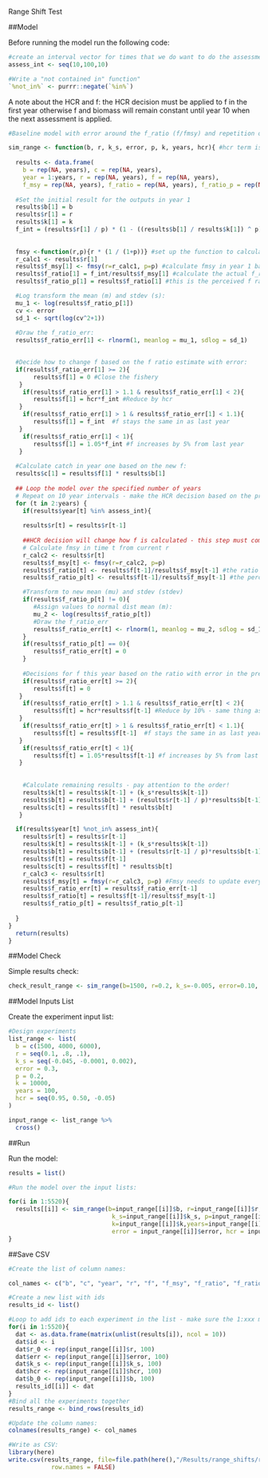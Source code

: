  Range Shift Test

##Model

Before running the model run the following code:
```r

#create an interval vector for times that we do want to do the assessment:
assess_int <- seq(10,100,10)

#Write a "not contained in" function"
`%not_in%` <- purrr::negate(`%in%`)
```

A note about the HCR and f: the HCR decision must be applied to f in the first year otherwise f and biomass will remain constant until year 10 when the next assessment is applied. 
```r

#Baseline model with error around the f_ratio (f/fmsy) and repetition of the assessment process every 10 years for the duration of the simulation:

sim_range <- function(b, r, k_s, error, p, k, years, hcr){ #hcr term is added into the model to run a cross list of a number of different hcr possibilities
  
  results <- data.frame(
    b = rep(NA, years), c = rep(NA, years), 
    year = 1:years, r = rep(NA, years), f = rep(NA, years),
    f_msy = rep(NA, years), f_ratio = rep(NA, years), f_ratio_p = rep(NA, years), f_ratio_err = rep(NA, years), k = rep(NA, years)) #Setup the results dataframe 
  
  #Set the initial result for the outputs in year 1
  results$b[1] = b
  results$r[1] = r
  results$k[1] = k
  f_int = (results$r[1] / p) * (1 - ((results$b[1] / results$k[1]) ^ p)) #initial f assuming catch = surplus
  
  
  fmsy <-function(r,p){r * (1 / (1+p))} #set up the function to calculate Fmsy based on growth (r) and shape parameter (p)
  r_calc1 <- results$r[1]
  results$f_msy[1] <- fmsy(r=r_calc1, p=p) #calculate fmsy in year 1 based on historical parameters
  results$f_ratio[1] = f_int/results$f_msy[1] #calculate the actual f_ratio from initial fishing pressure (this is basically f in time t-1) and fmsy
  results$f_ratio_p[1] = results$f_ratio[1] #this is the perceived f ratio by the fisheries managers - with climate change, this perceived ratio will adjust fmsy as climate shifts productivity

  #Log transform the mean (m) and stdev (s):
  mu_1 <- log(results$f_ratio_p[1]) 
  cv <- error
  sd_1 <- sqrt(log(cv^2+1))
  
  #Draw the f_ratio_err:
  results$f_ratio_err[1] <- rlnorm(1, meanlog = mu_1, sdlog = sd_1)

  
  #Decide how to change f based on the f ratio estimate with error:
  if(results$f_ratio_err[1] >= 2){
       results$f[1] = 0 #Close the fishery
   } 
    if(results$f_ratio_err[1] > 1.1 & results$f_ratio_err[1] < 2){
       results$f[1] = hcr*f_int #Reduce by hcr
   }  
    if(results$f_ratio_err[1] > 1 & results$f_ratio_err[1] < 1.1){
       results$f[1] = f_int  #f stays the same in as last year
   }
    if(results$f_ratio_err[1] < 1){
       results$f[1] = 1.05*f_int #f increases by 5% from last year
   } 
  
  #Calculate catch in year one based on the new f:
  results$c[1] = results$f[1] * results$b[1] 
  
  ## Loop the model over the specified number of years
  # Repeat on 10 year intervals - make the HCR decision based on the previous years data and apply the f to the current assessment year, this f remains constant until next assessment
  for (t in 2:years) {
    if(results$year[t] %in% assess_int){
    
    results$r[t] = results$r[t-1]
    
    ##HCR decision will change how f is calculated - this step must come before calculating c 
    # Calculate fmsy in time t from current r 
    r_calc2 <- results$r[t]
    results$f_msy[t] <- fmsy(r=r_calc2, p=p)
    results$f_ratio[t] <- results$f[t-1]/results$f_msy[t-1] #the ratio of f/fmsy at the beginning of the year is based on last years f and fmsy
    results$f_ratio_p[t] <- results$f[t-1]/results$f_msy[t-1] #the perceived f ratio is based on the climate adjusted fmsy

    #Transform to new mean (mu) and stdev (stdev)
    if(results$f_ratio_p[t] != 0){
       #Assign values to normal dist mean (m):
       mu_2 <- log(results$f_ratio_p[t])
       #Draw the f_ratio_err
       results$f_ratio_err[t] <- rlnorm(1, meanlog = mu_2, sdlog = sd_1)
    }
    if(results$f_ratio_p[t] == 0){
       results$f_ratio_err[t] = 0
    }
    
    #Decisions for f this year based on the ratio with error in the previous year 
    if(results$f_ratio_err[t] >= 2){
       results$f[t] = 0 
   } 
    if(results$f_ratio_err[t] > 1.1 & results$f_ratio_err[t] < 2){
       results$f[t] = hcr*results$f[t-1] #Reduce by 10% - same thing as keeping 90% of previous fishing mortality
   }  
    if(results$f_ratio_err[t] > 1 & results$f_ratio_err[t] < 1.1){
       results$f[t] = results$f[t-1]  #f stays the same in as last year
   }
    if(results$f_ratio_err[t] < 1){
       results$f[t] = 1.05*results$f[t-1] #f increases by 5% from last year
   } 
    
    
    #Calculate remaining results - pay attention to the order!
    results$k[t] = results$k[t-1] + (k_s*results$k[t-1])
    results$b[t] = results$b[t-1] + (results$r[t-1] / p)*results$b[t-1]*(1 - ((results$b[t-1]/results$k[t-1]) ^ p))-results$c[t-1]
    results$c[t] = results$f[t] * results$b[t]
   } 

  if(results$year[t] %not_in% assess_int){
    results$r[t] = results$r[t-1]
    results$k[t] = results$k[t-1] + (k_s*results$k[t-1])
    results$b[t] = results$b[t-1] + (results$r[t-1] / p)*results$b[t-1]*(1 - ((results$b[t-1]/results$k[t-1]) ^ p))-results$c[t-1]
    results$f[t] = results$f[t-1]
    results$c[t] = results$f[t] * results$b[t]
    r_calc3 <- results$r[t]
    results$f_msy[t] = fmsy(r=r_calc3, p=p) #Fmsy needs to update every year to capture productivity changes
    results$f_ratio_err[t] = results$f_ratio_err[t-1]
    results$f_ratio[t] = results$f[t-1]/results$f_msy[t-1]
    results$f_ratio_p[t] = results$f_ratio_p[t-1]
    
  }
}
  return(results)
}


```

##Model Check

Simple results check:
```r

check_result_range <- sim_range(b=1500, r=0.2, k_s=-0.005, error=0.10, p=0.2, k=10000, years=100, hcr = .9)
```

##Model Inputs List

Create the experiment input list:
```r

#Design experiments
list_range <- list(
  b = c(1500, 4000, 6000),
  r = seq(0.1, .8, .1),
  k_s = seq(-0.045, -0.0001, 0.002),
  error = 0.3,
  p = 0.2,
  k = 10000,
  years = 100,
  hcr = seq(0.95, 0.50, -0.05)
)

input_range <- list_range %>%
  cross()


```


##Run

Run the model:
```r

results = list()

#Run the model over the input lists:

for(i in 1:5520){
  results[[i]] <- sim_range(b=input_range[[i]]$b, r=input_range[[i]]$r,
                             k_s=input_range[[i]]$k_s, p=input_range[[i]]$p,
                             k=input_range[[i]]$k,years=input_range[[i]]$years, 
                             error = input_range[[i]]$error, hcr = input_range[[i]]$hcr)
}

```

##Save CSV
```r

#Create the list of column names:

col_names <- c("b", "c", "year", "r", "f", "f_msy", "f_ratio", "f_ratio_p", "f_ratio_err","k", "id", "r_0", "error", "k_s", "hcr", "b_0")

#Create a new list with ids
results_id <- list()

#Loop to add ids to each experiment in the list - make sure the 1:xxx matches the number of lists in the results
for(i in 1:5520){
  dat <- as.data.frame(matrix(unlist(results[i]), ncol = 10))
  dat$id <- i
  dat$r_0 <- rep(input_range[[i]]$r, 100)
  dat$err <- rep(input_range[[i]]$error, 100)
  dat$k_s <- rep(input_range[[i]]$k_s, 100)
  dat$hcr <- rep(input_range[[i]]$hcr, 100)
  dat$b_0 <- rep(input_range[[i]]$b, 100)
  results_id[[i]] <- dat
}
#Bind all the experiments together
results_range <- bind_rows(results_id)

#Update the column names:
colnames(results_range) <- col_names

#Write as CSV:
library(here)
write.csv(results_range, file=file.path(here(),"/Results/range_shifts/range_shifts_test.csv"),
            row.names = FALSE)

```
